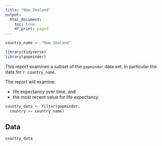 ```yaml
---
title: "New Zealand"
output:
  html_document:
    toc: true
    df_print: paged
---
```


<!-- This file by Charlotte Wickham is licensed under a Creative Commons Attribution 4.0 International License. -->


```r
country_name <- "New Zealand"
```

```r
library(tidyverse)
library(gapminder)
```

This report examines a subset of the `gapminder` data set.  In particular the data for `r country_name`.

The report will examine:

* life expectancy over time, and 
* the most recent value for life expectancy.

```r
country_data <- filter(gapminder, 
  country == country_name)
```

## Data

```r
country_data
```